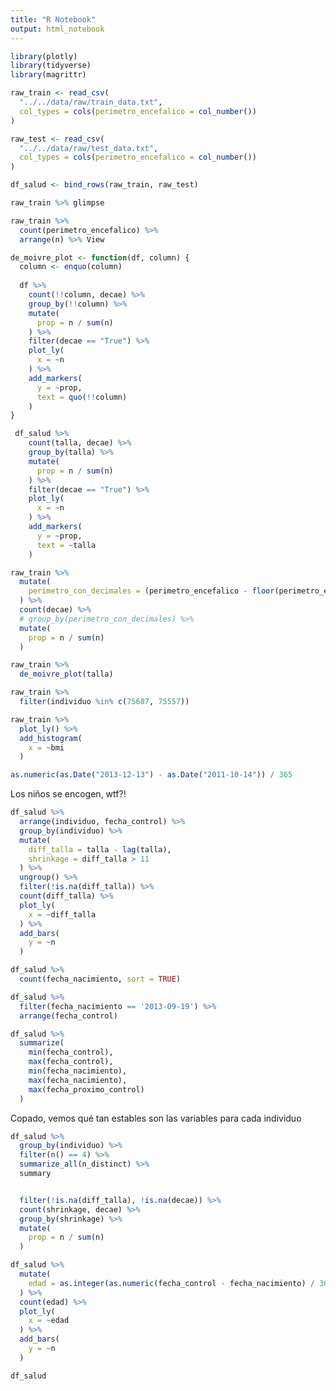 ```yaml
---
title: "R Notebook"
output: html_notebook
---
```


```r
library(plotly)
library(tidyverse)
library(magrittr)
```

```r
raw_train <- read_csv(
  "../../data/raw/train_data.txt",
  col_types = cols(perimetro_encefalico = col_number())
)
```

```r
raw_test <- read_csv(
  "../../data/raw/test_data.txt",
  col_types = cols(perimetro_encefalico = col_number())
)
```

```r
df_salud <- bind_rows(raw_train, raw_test)
```

```r
raw_train %>% glimpse
```

```r
raw_train %>%
  count(perimetro_encefalico) %>%
  arrange(n) %>% View
```

```r
de_moivre_plot <- function(df, column) {
  column <- enquo(column)
  
  df %>%
    count(!!column, decae) %>%
    group_by(!!column) %>%
    mutate(
      prop = n / sum(n)
    ) %>%
    filter(decae == "True") %>%
    plot_ly(
      x = ~n
    ) %>%
    add_markers(
      y = ~prop,
      text = quo(!!column)
    )
}
```

```r
 df_salud %>%
    count(talla, decae) %>%
    group_by(talla) %>%
    mutate(
      prop = n / sum(n)
    ) %>%
    filter(decae == "True") %>%
    plot_ly(
      x = ~n
    ) %>%
    add_markers(
      y = ~prop,
      text = ~talla
    )
```

```r
raw_train %>%
  mutate(
    perimetro_con_decimales = (perimetro_encefalico - floor(perimetro_encefalico)) > 0
  ) %>%
  count(decae) %>%
  # group_by(perimetro_con_decimales) %>%
  mutate(
    prop = n / sum(n)
  )
```


```r
raw_train %>%
  de_moivre_plot(talla)
```

```r
raw_train %>%
  filter(individuo %in% c(75687, 75557))
```

```r
raw_train %>%
  plot_ly() %>%
  add_histogram(
    x = ~bmi
  )
```

```r
as.numeric(as.Date("2013-12-13") - as.Date("2011-10-14")) / 365
```

Los niños se encogen, wtf?!

```r
df_salud %>%
  arrange(individuo, fecha_control) %>%
  group_by(individuo) %>%
  mutate(
    diff_talla = talla - lag(talla),
    shrinkage = diff_talla > 11
  ) %>%
  ungroup() %>%
  filter(!is.na(diff_talla)) %>%
  count(diff_talla) %>%
  plot_ly(
    x = ~diff_talla
  ) %>%
  add_bars(
    y = ~n
  )
```

```r
df_salud %>%
  count(fecha_nacimiento, sort = TRUE)
```

```r
df_salud %>%
  filter(fecha_nacimiento == '2013-09-19') %>%
  arrange(fecha_control)
```

```r
df_salud %>%
  summarize(
    min(fecha_control),
    max(fecha_control),
    min(fecha_nacimiento),
    max(fecha_nacimiento),
    max(fecha_proximo_control)
  )
```

Copado, vemos qué tan estables son las variables para cada individuo

```r
df_salud %>%
  group_by(individuo) %>%
  filter(n() == 4) %>%
  summarize_all(n_distinct) %>%
  summary
```

```r

  filter(!is.na(diff_talla), !is.na(decae)) %>%
  count(shrinkage, decae) %>%
  group_by(shrinkage) %>%
  mutate(
    prop = n / sum(n)
  )
```

```r
df_salud %>%
  mutate(
    edad = as.integer(as.numeric(fecha_control - fecha_nacimiento) / 365)
  ) %>%
  count(edad) %>%
  plot_ly(
    x = ~edad
  ) %>%
  add_bars(
    y = ~n
  )
```

```r
df_salud
```


